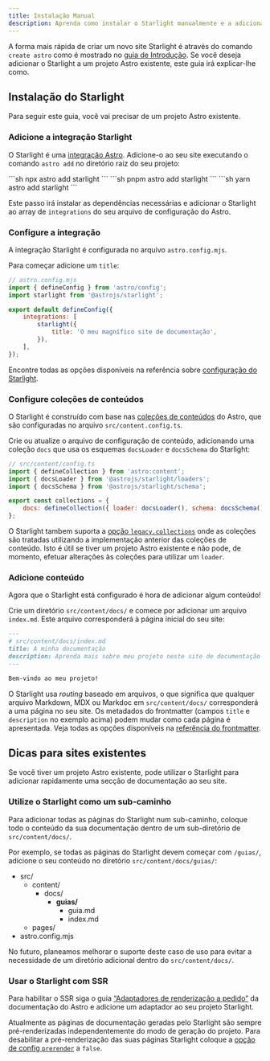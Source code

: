```yaml
---
title: Instalação Manual
description: Aprenda como instalar o Starlight manualmente e a adicioná-lo a um projeto Astro existente.
---
```



A forma mais rápida de criar um novo site Starlight é através do comando `create astro` como é mostrado no [guia de Introdução](/pt-pt/getting-started/#crie-um-novo-projeto).
Se você deseja adicionar o Starlight a um projeto Astro existente, este guia irá explicar-lhe como.

## Instalação do Starlight

Para seguir este guia, você vai precisar de um projeto Astro existente.

### Adicione a integração Starlight

O Starlight é uma [integração Astro](https://docs.astro.build/pt-br/guides/integrations-guide/). Adicione-o ao seu site executando o comando `astro add` no diretório raiz do seu projeto:

<Tabs syncKey='pkg'>
	<TabItem label="npm">```sh npx astro add starlight ```</TabItem>
	<TabItem label="pnpm">```sh pnpm astro add starlight ```</TabItem>
	<TabItem label="Yarn">```sh yarn astro add starlight ```</TabItem>
</Tabs>

Este passo irá instalar as dependências necessárias e adicionar o Starlight ao array de `integrations` do seu arquivo de configuração do Astro.

### Configure a integração

A integração Starlight é configurada no arquivo `astro.config.mjs`.

Para começar adicione um `title`:

```js ins={8}
// astro.config.mjs
import { defineConfig } from 'astro/config';
import starlight from '@astrojs/starlight';

export default defineConfig({
	integrations: [
		starlight({
			title: 'O meu magnífico site de documentação',
		}),
	],
});
```

Encontre todas as opções disponíveis na referência sobre [configuração do Starlight](/pt-pt/reference/configuration/).

### Configure coleções de conteúdos

O Starlight é construído com base nas [coleções de conteúdos](https://docs.astro.build/pt-pt/guides/content-collections/) do Astro, que são configuradas no arquivo `src/content.config.ts`.

Crie ou atualize o arquivo de configuração de conteúdo, adicionando uma coleção `docs` que usa os esquemas `docsLoader` e `docsSchema` do Starlight:

```js ins={3-4,7}
// src/content/config.ts
import { defineCollection } from 'astro:content';
import { docsLoader } from '@astrojs/starlight/loaders';
import { docsSchema } from '@astrojs/starlight/schema';

export const collections = {
	docs: defineCollection({ loader: docsLoader(), schema: docsSchema() }),
};
```

O Starlight tambem suporta a [opção `legacy.collections`](https://docs.astro.build/pt-pt/reference/legacy-flags/) onde as coleções são tratadas utilizando a implementação
anterior das coleções de conteúdo.
Isto é útil se tiver um projeto Astro existente e não pode, de momento, efetuar alterações às coleções para utilizar um `loader`.

### Adicione conteúdo

Agora que o Starlight está configurado é hora de adicionar algum conteúdo!

Crie um diretório `src/content/docs/` e comece por adicionar um arquivo `index.md`.
Este arquivo corresponderá à página inicial do seu site:

```md
---
# src/content/docs/index.md
title: A minha documentação
description: Aprenda mais sobre meu projeto neste site de documentação construído com o Starlight.
---

Bem-vindo ao meu projeto!
```

O Starlight usa _routing_ baseado em arquivos, o que significa que qualquer arquivo Markdown, MDX ou Markdoc em `src/content/docs/` corresponderá a uma página no seu site. Os metadados do frontmatter (campos `title` e `description` no exemplo acima) podem mudar como cada página é apresentada.
Veja todas as opções disponíveis na [referência do frontmatter](/pt-pt/reference/frontmatter/).

## Dicas para sites existentes

Se você tiver um projeto Astro existente, pode utilizar o Starlight para adicionar rapidamente uma secção de documentação ao seu site.

### Utilize o Starlight como um sub-caminho

Para adicionar todas as páginas do Starlight num sub-caminho, coloque todo o conteúdo da sua documentação dentro de um sub-diretório de `src/content/docs/`.

Por exemplo, se todas as páginas do Starlight devem começar com `/guias/`, adicione o seu conteúdo no diretório `src/content/docs/guias/`:


<FileTree>

- src/
  - content/
    - docs/
      - **guias/**
        - guia.md
        - index.md
  - pages/
- astro.config.mjs

</FileTree>

No futuro, planeamos melhorar o suporte deste caso de uso para evitar a necessidade de um diretório adicional dentro do `src/content/docs/`.

### Usar o Starlight com SSR

Para habilitar o SSR siga o guia [“Adaptadores de renderização a pedido”](https://docs.astro.build/en/guides/on-demand-rendering/) da documentação do Astro e
adicione um adaptador ao seu projeto Starlight.

Atualmente as páginas de documentação geradas pelo Starlight são sempre pré-renderizadas independentemente do modo de geração do projeto.
Para desabilitar a pré-renderização das suas páginas Starlight coloque a [opção de config `prerender`](/pt-pt/reference/configuration/#prerender) a `false`.

